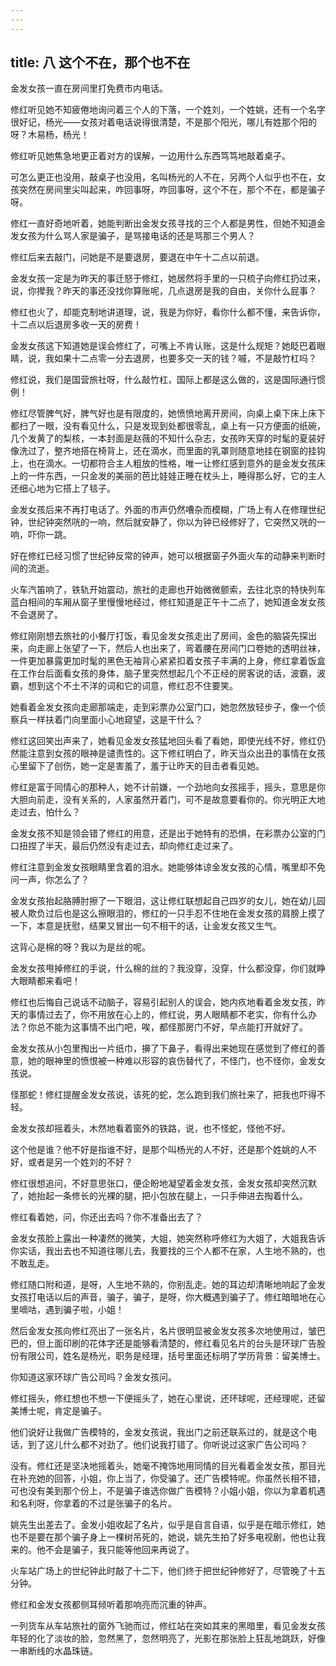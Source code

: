 ```yaml
---
---
---
```

title: 八 这个不在，那个也不在
---




金发女孩一直在房间里打免费市内电话。

修红听见她不知疲倦地询问着三个人的下落，一个姓刘，一个姓姚，还有一个名字很好记，杨光——女孩对着电话说得很清楚，不是那个阳光，哪儿有姓那个阳的呀？木易杨，杨光！

修红听见她焦急地更正着对方的误解，一边用什么东西笃笃地敲着桌子。

可怎么更正也没用，敲桌子也没用，名叫杨光的人不在，另两个人似乎也不在，女孩突然在房间里尖叫起来，咋回事呀，咋回事呀，这个不在，那个不在，都是骗子呀。

修红一直好奇地听着，她能判断出金发女孩寻找的三个人都是男性，但她不知道金发女孩为什么骂人家是骗子，是骂接电话的还是骂那三个男人？

修红后来去敲门，问她是不是要退房，要退在中午十二点以前退。

金发女孩一定是为昨天的事迁怒于修红，她居然将手里的一只梳子向修红扔过来，说，你撵我？昨天的事还没找你算账呢，几点退房是我的自由，关你什么屁事？

修红也火了，却能克制地讲道理，说，我是为你好，看你什么都不懂，来告诉你，十二点以后退房多收一天的房费！

金发女孩这下知道她是误会修红了，可嘴上不肯认账，这是什么规矩？她眨巴着眼睛，说，我如果十二点零一分去退房，也要多交一天的钱？嘁，不是敲竹杠吗？

修红说，我们是国营旅社呀，什么敲竹杠，国际上都是这么做的，这是国际通行惯例！

修红尽管脾气好，脾气好也是有限度的，她愤愤地离开房间，向桌上桌下床上床下都扫了一眼，没有看见什么，只是发现到处都很零乱，桌上有一只方便面的纸碗，几个发黄了的梨核，一本封面是赵薇的不知什么杂志，女孩昨天穿的时髦的夏装好像洗过了，整齐地搭在椅背上，还在滴水，而里面的乳罩则随意地挂在钢窗的挂钩上，也在滴水。一切都符合主人粗放的性格，唯一让修红感到意外的是金发女孩床上的一件东西，一只金发的美丽的芭比娃娃正睡在枕头上，睡得那么好，它的主人还细心地为它搭上了毯子。

金发女孩后来不再打电话了。外面的市声仍然嘈杂而模糊，广场上有人在修理世纪钟，世纪钟突然咣的一响，然后就安静了，你以为钟已经修好了，它突然又咣的一响，吓你一跳。

好在修红已经习惯了世纪钟反常的钟声，她可以根据窗子外面火车的动静来判断时间的流逝。

火车汽笛响了，铁轨开始震动，旅社的走廊也开始微微颤索，去往北京的特快列车蓝白相间的车厢从窗子里慢慢地经过，修红知道是正午十二点了，她知道金发女孩不会退房了。

修红刚刚想去旅社的小餐厅打饭，看见金发女孩走出了房间，金色的脑袋先探出来，向走廊上张望了一下，然后人也出来了，弯着腰在房间门口卷她的透明丝袜，一件更加暴露更加时髦的黑色无袖背心紧紧扣着女孩子丰满的上身，修红拿着饭盒在工作台后面看女孩的身体，脑子里突然想起几个不正经的房客说的话，波霸，波霸，想到这个不土不洋的词和它的词意，修红忍不住要笑。

她看着金发女孩向走廊那端走，走到彩票办公室门口，她忽然放轻步子，像一个侦察兵一样扶着门向里面小心地窥望，这是干什么？

修红这回笑出声来了，她看见金发女孩猛地回头看了看她，即使光线不好，修红仍然能注意到女孩的眼神是谴责性的。这下修红明白了，昨天当众出丑的事情在女孩心里留下了创伤，她一定是害羞了，羞于让昨天的目击者看见她。

修红是富于同情心的那种人，她不计前嫌，一个劲地向女孩摇手，摇头，意思是你大胆向前走，没有关系的，人家虽然开着门，可不是故意要看你的。你光明正大地走过去，怕什么？

金发女孩不知是领会错了修红的用意，还是出于她特有的恐惧，在彩票办公室的门口扭捏了半天，最后仍然没有走过去，却向修红走过来了。

修红注意到金发女孩眼睛里含着的泪水。她能够体谅金发女孩的心情，嘴里却不免问一声，你怎么了？

金发女孩抬起胳膊肘擦了一下眼泪，这让修红联想起自己四岁的女儿，她在幼儿园被人欺负过后也是这么擦眼泪的，修红的一只手忍不住地在金发女孩的肩膀上摸了一下，本意是抚慰，结果又冒出一句不相干的话，让金发女孩又生气。

这背心是棉的呀？我以为是丝的呢。

金发女孩甩掉修红的手说，什么棉的丝的？我没穿，没穿，什么都没穿，你们就睁大眼睛都来看吧！

修红也后悔自己说话不动脑子，容易引起别人的误会，她内疚地看着金发女孩，昨天的事情过去了，你不用放在心上的，修红说，男人眼睛都不老实，你有什么办法？你总不能为这事情不出门吧，唉，都怪那房门不好，早点能打开就好了。

金发女孩从小包里掏出一片纸巾，擤了下鼻子，看得出来她现在感觉到了修红的善意，她的眼神里的愤恨被一种难以形容的哀伤替代了，不怪门，也不怪你，金发女孩说。

怪那蛇！修红提醒金发女孩说，该死的蛇，怎么跑到我们旅社来了，把我也吓得不轻。

金发女孩却摇着头，木然地看着窗外的铁路，说，也不怪蛇，怪他不好。

这个他是谁？他不好是指谁不好，是那个叫杨光的人不好，还是那个姓姚的人不好，或者是另一个姓刘的不好？

修红很想追问，不好意思张口，便企盼地凝望着金发女孩，金发女孩却突然沉默了，她抬起一条修长的光裸的腿，把小包放在腿上，一只手伸进去掏着什么。

修红看着她，问，你还出去吗？你不准备出去了？

金发女孩脸上露出一种凄然的微笑，大姐，她突然称呼修红为大姐了，大姐我告诉你实话，我出去也不知道往哪儿去，我要找的三个人都不在家，人生地不熟的，也不敢乱走。

修红随口附和道，是呀，人生地不熟的，你别乱走。她的耳边却清晰地响起了金发女孩打电话以后的声音，骗子，骗子，是呀，你大概遇到骗子了。修红暗暗地在心里嘀咕，遇到骗子啦，小姐！

然后金发女孩向修红亮出了一张名片，名片很明显被金发女孩多次地使用过，皱巴巴的，但上面印刷的花体字还是能够看清楚的，修红看见名片的台头是环球广告股份有限公司，姓名是杨光，职务是经理，括号里面还标明了学历背景：留美博士。

你知道这家环球广告公司吗？金发女孩问。

修红摇头，修红想也不想一下便摇头了，她在心里说，还环球呢，还经理呢，还留美博士呢，肯定是骗子。

他们说好让我做广告模特的，金发女孩说，我出门之前还联系过的，就是这个电话，到了这儿什么都不对劲了。他们说我打错了。你听说过这家广告公司吗？

没有。修红还是坚决地摇着头，她毫不掩饰地用同情的目光看着金发女孩，那目光在补充她的回答，小姐，你上当了，你受骗了。还广告模特呢。你虽然长相不错，可也没有美到那个份上，不是骗子谁选你做广告模特？小姐小姐，你以为拿着机遇和名利呀，你拿着的不过是张骗子的名片。

姚先生出差去了。金发小姐收起了名片，似乎是自言自语，似乎是在暗示修红，她也不是要在那个骗子身上一棵树吊死的，她说，姚先生拍了好多电视剧，他也让我来的。他不会是骗子，我只能等他回来再说了。

火车站广场上的世纪钟此时敲了十二下，他们终于把世纪钟修好了，尽管晚了十五分钟。

修红和金发女孩都侧耳倾听着那响亮而沉重的钟声。

一列货车从车站旅社的窗外飞驰而过，修红站在突如其来的黑暗里，看见金发女孩年轻的化了淡妆的脸，忽然黑了，忽然明亮了，光影在那张脸上狂乱地跳跃，好像一串断线的水晶珠链。